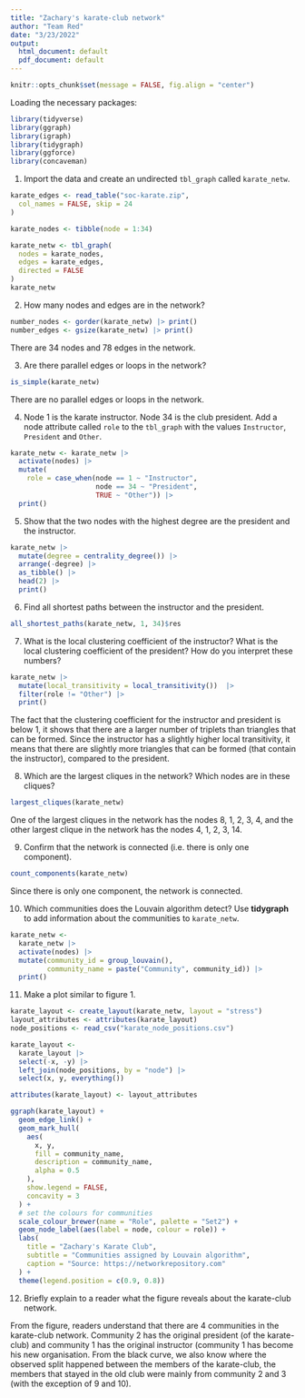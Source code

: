 ```yaml
---
title: "Zachary's karate-club network"
author: "Team Red"
date: "3/23/2022"
output:
  html_document: default
  pdf_document: default
---
```


```r
knitr::opts_chunk$set(message = FALSE, fig.align = "center")
```

Loading the necessary packages:
```r
library(tidyverse)
library(ggraph)
library(igraph)
library(tidygraph)
library(ggforce)
library(concaveman)
```

(1) Import the data and create an undirected `tbl_graph` called `karate_netw`.
```r
karate_edges <- read_table("soc-karate.zip",
  col_names = FALSE, skip = 24
)

karate_nodes <- tibble(node = 1:34)

karate_netw <- tbl_graph(
  nodes = karate_nodes,
  edges = karate_edges,
  directed = FALSE
)
karate_netw
```
(2) How many nodes and edges are in the network?
```r
number_nodes <- gorder(karate_netw) |> print()
number_edges <- gsize(karate_netw) |> print()
```
\Ans There are 34 nodes and 78 edges in the network. 

(3) Are there parallel edges or loops in the network?
```r
is_simple(karate_netw)
```
\Ans There are no parallel edges or loops in the network. 

(4) Node 1 is the karate instructor. Node 34 is the club president. Add a node attribute called `role` to the `tbl_graph` with the values `Instructor`, `President` and `Other`.
```r
karate_netw <- karate_netw |>
  activate(nodes) |>
  mutate(
    role = case_when(node == 1 ~ "Instructor",
                     node == 34 ~ "President",
                     TRUE ~ "Other")) |>
  print()
```

(5) Show that the two nodes with the highest degree are the president and the instructor.
```r
karate_netw |>
  mutate(degree = centrality_degree()) |>
  arrange(-degree) |>
  as_tibble() |>
  head(2) |>
  print()
```

(6) Find all shortest paths between the instructor and the president.
```r
all_shortest_paths(karate_netw, 1, 34)$res
```

(7) What is the local clustering coefficient of the instructor? What is the local clustering coefficient of the president? How do you interpret these numbers?
```r
karate_netw |>
  mutate(local_transitivity = local_transitivity())  |>
  filter(role != "Other") |>
  print()
```
\Ans
The fact that the clustering coefficient for the instructor and president is below 1, it shows that there are a larger number of triplets than triangles that can be formed. Since the instructor has a slightly higher local transitivity, it means that there are slightly more triangles that can be formed (that contain the instructor), compared to the president. 

(8) Which are the largest cliques in the network? Which nodes are in these cliques?
```r
largest_cliques(karate_netw)
```
\Ans One of the largest cliques in the network has the nodes 8, 1, 2, 3, 4, and the other largest clique in the network has the nodes 4, 1, 2, 3, 14.

(9) Confirm that the network is connected (i.e. there is only one component).
```r
count_components(karate_netw)
```
\Ans Since there is only one component, the network is connected.

(10) Which communities does the Louvain algorithm detect? Use **tidygraph** to add information about the communities to `karate_netw`.
```r
karate_netw <- 
  karate_netw |>
  activate(nodes) |>
  mutate(community_id = group_louvain(),
         community_name = paste("Community", community_id)) |>
  print()
```
(11) Make a plot similar to figure 1.
```r
karate_layout <- create_layout(karate_netw, layout = "stress")
layout_attributes <- attributes(karate_layout)
node_positions <- read_csv("karate_node_positions.csv")

karate_layout <-
  karate_layout |>
  select(-x, -y) |>
  left_join(node_positions, by = "node") |>
  select(x, y, everything())

attributes(karate_layout) <- layout_attributes

ggraph(karate_layout) +
  geom_edge_link() +
  geom_mark_hull(
    aes(
      x, y,
      fill = community_name,
      description = community_name,
      alpha = 0.5
    ),
    show.legend = FALSE,
    concavity = 3
  ) +
  # set the colours for communities
  scale_colour_brewer(name = "Role", palette = "Set2") +
  geom_node_label(aes(label = node, colour = role)) +
  labs(
    title = "Zachary's Karate Club",
    subtitle = "Communities assigned by Louvain algorithm",
    caption = "Source: https://networkrepository.com"
  ) +
  theme(legend.position = c(0.9, 0.8))
```

(12) Briefly explain to a reader what the figure reveals about the karate-club network. 

\Ans From the figure, readers understand that there are 4 communities in the karate-club network. Community 2 has the original president (of the karate-club) and community 1 has the original instructor (community 1 has become his new organisation. From the black curve, we also know where the observed split happened between the members of the karate-club, the members that stayed in the old club were mainly from community 2 and 3 (with the exception of 9 and 10). 